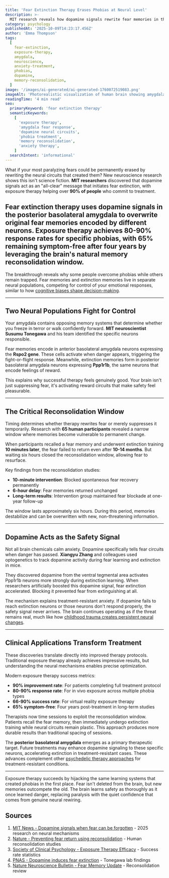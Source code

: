 ```yaml
---
title: 'Fear Extinction Therapy Erases Phobias at Neural Level'
description: >-
  MIT research reveals how dopamine signals rewrite fear memories in the amygdala through extinction learning, with 90% success rates for treating anxiety disorders.
category: psychology
publishedAt: '2025-10-09T14:23:17.456Z'
author: 'Emma Thompson'
tags:
  [
    fear-extinction,
    exposure-therapy,
    amygdala,
    neuroscience,
    anxiety-treatment,
    phobias,
    dopamine,
    memory-reconsolidation,
  ]
image: '/images/ai-generated/ai-generated-1760072519083.png'
imageAlt: 'Photorealistic visualization of human brain showing amygdala neural circuits involved in fear extinction therapy and memory reconsolidation'
readingTime: '4 min read'
seo:
  primaryKeyword: 'fear extinction therapy'
  semanticKeywords:
    [
      'exposure therapy',
      'amygdala fear response',
      'dopamine neural circuits',
      'phobia treatment',
      'memory reconsolidation',
      'anxiety therapy',
    ]
  searchIntent: 'informational'
---
```


What if your most paralyzing fears could be permanently erased by rewriting the neural circuits that created them? New neuroscience research shows this isn't science fiction. **MIT researchers** discovered that dopamine signals act as an "all-clear" message that initiates fear extinction, with exposure therapy helping over **90% of people** who commit to treatment.

## Fear extinction therapy uses dopamine signals in the posterior basolateral amygdala to overwrite original fear memories encoded by different neurons. Exposure therapy achieves **80-90% response rates** for specific phobias, with **65% remaining symptom-free** after four years by leveraging the brain's natural memory reconsolidation window.

The breakthrough reveals why some people overcome phobias while others remain trapped. Fear memories and extinction memories live in separate neural populations, competing for control of your emotional responses, similar to how [cognitive biases shape decision-making](/psychology/your-brain-lies-to-you-cognitive-biases-2025).

---

## Two Neural Populations Fight for Control

Your amygdala contains opposing memory systems that determine whether you freeze in terror or walk confidently forward. **MIT neuroscientist Susumu Tonegawa** and his team identified the specific neurons responsible.

Fear memories encode in anterior basolateral amygdala neurons expressing the **Rspo2 gene**. These cells activate when danger appears, triggering the fight-or-flight response. Meanwhile, extinction memories form in posterior basolateral amygdala neurons expressing **Ppp1r1b**, the same neurons that encode feelings of reward.

This explains why successful therapy feels genuinely good. Your brain isn't just suppressing fear, it's activating reward circuits that make safety feel pleasurable.

---

## The Critical Reconsolidation Window

Timing determines whether therapy rewrites fear or merely suppresses it temporarily. Research with **65 human participants** revealed a narrow window where memories become vulnerable to permanent change.

When participants recalled a fear memory and underwent extinction training **10 minutes later**, the fear failed to return even after **10-14 months**. But waiting six hours closed the reconsolidation window, allowing fear to resurface.

Key findings from the reconsolidation studies:

- **10-minute intervention**: Blocked spontaneous fear recovery permanently
- **6-hour delay**: Fear memories returned unchanged
- **Long-term results**: Intervention group maintained fear blockade at one-year follow-up

The window lasts approximately six hours. During this period, memories destabilize and can be overwritten with new, non-threatening information.

---

## Dopamine Acts as the Safety Signal

Not all brain chemicals calm anxiety. Dopamine specifically tells fear circuits when danger has passed. **Xiangyu Zhang** and colleagues used optogenetics to track dopamine activity during fear learning and extinction in mice.

They discovered dopamine from the ventral tegmental area activates Ppp1r1b neurons more strongly during extinction learning. When researchers artificially boosted this dopamine signal, fear extinction accelerated. Blocking it prevented fear from extinguishing at all.

The mechanism explains treatment-resistant anxiety. If dopamine fails to reach extinction neurons or those neurons don't respond properly, the safety signal never arrives. The brain continues operating as if the threat remains real, much like how [childhood trauma creates persistent neural changes](/psychology/childhood-trauma-rewires-adult-brain-neural-pathways).

---

## Clinical Applications Transform Treatment

These discoveries translate directly into improved therapy protocols. Traditional exposure therapy already achieves impressive results, but understanding the neural mechanisms enables precise optimization.

Modern exposure therapy success metrics:

- **90% improvement rate**: For patients completing full treatment protocol
- **80-90% response rate**: For in vivo exposure across multiple phobia types
- **66-90% success rate**: For virtual reality exposure therapy
- **65% symptom-free**: Four years post-treatment in long-term studies

Therapists now time sessions to exploit the reconsolidation window. Patients recall the fear memory, then immediately undergo extinction training while neural circuits remain plastic. This approach produces more durable results than traditional spacing of sessions.

The **posterior basolateral amygdala** emerges as a primary therapeutic target. Future treatments may enhance dopamine signaling to these specific neurons, accelerating extinction in treatment-resistant cases. These advances complement other [psychedelic therapy approaches](/psychology/psychedelic-therapy-depression-breakthrough) for treatment-resistant conditions.

---

Exposure therapy succeeds by hijacking the same learning systems that created phobias in the first place. Fear isn't deleted from the brain, but new memories outcompete the old. The brain learns safety as thoroughly as it once learned danger, replacing paralysis with the quiet confidence that comes from genuine neural rewiring.

## Sources

1. [MIT News - Dopamine signals when fear can be forgotten](https://news.mit.edu/2025/dopamine-signals-when-fear-can-be-forgotten-0507) - 2025 research on neural mechanisms
2. [Nature - Preventing fear return using reconsolidation](https://pmc.ncbi.nlm.nih.gov/articles/PMC3640262/) - Human reconsolidation studies
3. [Society of Clinical Psychology - Exposure Therapy Efficacy](https://div12.org/treatment/exposure-therapies-for-specific-phobias/) - Success rate statistics
4. [PNAS - Dopamine induces fear extinction](https://www.pnas.org/doi/10.1073/pnas.2501331122) - Tonegawa lab findings
5. [Nature Neuroscience Bulletin - Fear Memory Update](https://link.springer.com/article/10.1007/s12264-025-01367-7) - Reconsolidation review
